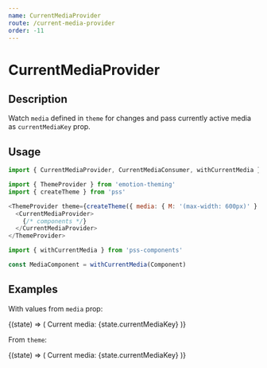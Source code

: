 ```yaml
---
name: CurrentMediaProvider
route: /current-media-provider
order: -11
---
```



# CurrentMediaProvider

## Description

Watch `media` defined in `theme` for changes and pass currently active media as `currentMediaKey` prop.


## Usage

```js
import { CurrentMediaProvider, CurrentMediaConsumer, withCurrentMedia } from 'pss-components'
```

```js
import { ThemeProvider } from 'emotion-theming'
import { createTheme } from 'pss'

<ThemeProvider theme={createTheme({ media: { M: '(max-width: 600px)' } })}>
  <CurrentMediaProvider>
    {/* components */}
  </CurrentMediaProvider>
</ThemeProvider>
```

```js
import { withCurrentMedia } from 'pss-components'

const MediaComponent = withCurrentMedia(Component)
```

## Examples

With values from `media` prop:

<Playground>
  <CurrentMediaProvider media={{ Mobile: '(max-width: 600px)', Desktop: '(min-width: 601px)' }}>
    <CurrentMediaConsumer>
      {(state) => (
        <Box>
          Current media: {state.currentMediaKey}
        </Box>
      )}
    </CurrentMediaConsumer>
  </CurrentMediaProvider>
</Playground>

From `theme`:

<Playground>
  <CurrentMediaProvider>
    <CurrentMediaConsumer>
      {(state) => (
        <Box>
          Current media: {state.currentMediaKey}
        </Box>
      )}
    </CurrentMediaConsumer>
  </CurrentMediaProvider>
</Playground>

